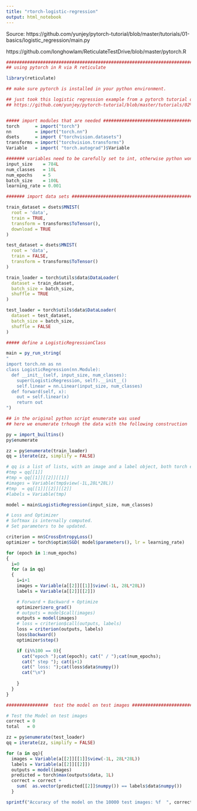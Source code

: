 ```yaml
---
title: "rtorch-logistic-regression"
output: html_notebook
---
```


Source: https://github.com/yunjey/pytorch-tutorial/blob/master/tutorials/01-basics/logistic_regression/main.py

https://github.com/longhowlam/ReticulateTestDrive/blob/master/pytorch.R

```r
###############################################################################
## using pytorch in R via R reticulate

library(reticulate)

## make sure pytorch is installed in your python environment.

## just took this logistic regression example from a pytorch tutorial on
## https://github.com/yunjey/pytorch-tutorial/blob/master/tutorials/02%20-%20Logistic%20Regression/main.py#L35-L42


##### import modules that are needed ################################################
torch      = import("torch")
nn         = import("torch.nn") 
dsets      = import ("torchvision.datasets") 
transforms = import("torchvision.transforms")
Variable   = import( "torch.autograd")$Variable

####### variables need to be carefully set to int, otherwise python won't accept it as float ########
input_size    = 784L
num_classes   = 10L
num_epochs    = 5
batch_size    = 100L
learning_rate = 0.001
```


```r
####### import data sets ##########################################################################

train_dataset = dsets$MNIST(
  root = 'data', 
  train = TRUE, 
  transform = transforms$ToTensor(),
  download = TRUE
)

test_dataset = dsets$MNIST(
  root = 'data', 
  train = FALSE, 
  transform = transforms$ToTensor()
)

train_loader = torch$utils$data$DataLoader(
  dataset = train_dataset, 
  batch_size = batch_size, 
  shuffle = TRUE
)

test_loader = torch$utils$data$DataLoader(
  dataset = test_dataset, 
  batch_size = batch_size, 
  shuffle = FALSE
)
```


```r
##### define a LogisticRegressionClass

main = py_run_string(
"
import torch.nn as nn
class LogisticRegression(nn.Module):
  def __init__(self, input_size, num_classes):
    super(LogisticRegression, self).__init__()
    self.linear = nn.Linear(input_size, num_classes)
  def forward(self, x):
    out = self.linear(x)
    return out
")
```


```r
## in the original python script enumerate was used
## here we enumerate trhough the data with the following construction

py = import_builtins()
py$enumerate

zz = py$enumerate(train_loader)
qq = iterate(zz, simplify = FALSE)

# qq is a list of lists, with an image and a label object, both torch ensor objects
#tmp = qq[[1]]
#tmp = qq[[1]][[2]][[1]]
#images = Variable(tmp$view(-1L,28L*28L))
#tmp  = qq[[1]][[2]][[2]]
#labels = Variable(tmp)

model = main$LogisticRegression(input_size, num_classes)

# Loss and Optimizer
# Softmax is internally computed.
# Set parameters to be updated.

criterion = nn$CrossEntropyLoss()  
optimizer = torch$optim$SGD( model$parameters(), lr = learning_rate)  

for (epoch in 1:num_epochs)
{
  i=0
  for (a in qq)
  {
    i=i+1
    images = Variable(a[[2]][[1]]$view(-1L, 28L*28L))
    labels = Variable(a[[2]][[2]])

    # Forward + Backward + Optimize
    optimizer$zero_grad()
    # outputs = model$call(images)
    outputs = model(images)
    # loss = criterion$call(outputs, labels)
    loss = criterion(outputs, labels)
    loss$backward()
    optimizer$step()

    if (i%%100 == 0){
      cat("epoch ");cat(epoch); cat(" / ");cat(num_epochs);
      cat(" step "); cat(i+1)
      cat(" loss: ");cat(loss$data$numpy())
      cat("\n")
      
    }
  }
}


```


```r
################  test the model on test images ########################################

# Test the Model on test images
correct = 0
total   = 0

zz = py$enumerate(test_loader)
qq = iterate(zz, simplify = FALSE)

for (a in qq){
  images = Variable(a[[2]][[1]]$view(-1L, 28L*28L))
  labels = Variable(a[[2]][[2]])
  outputs = model(images)
  predicted = torch$max(outputs$data, 1L)
  correct = correct + 
    sum(  as.vector(predicted[[2]]$numpy()) == labels$data$numpy())
  }

sprintf("Accuracy of the model on the 10000 test images: %f  ", correct/10000)

```

